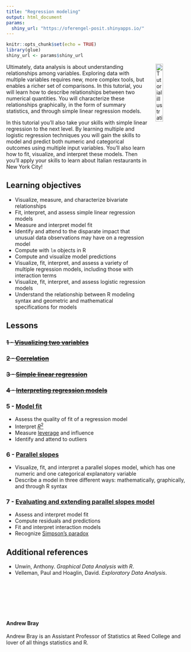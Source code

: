 ```yaml
---
title: "Regression modeling"
output: html_document
params:
  shiny_url: "https://oferengel-posit.shinyapps.io/"
---
```


<meta http-equiv='cache-control' content='no-cache'> 
<meta http-equiv='expires' content='0'> 
<meta http-equiv='pragma' content='no-cache'>

```r
knitr::opts_chunk$set(echo = TRUE)
library(glue)
shiny_url <- params$shiny_url
```

<img style="float: right; margin: 0px 0px 20px 20px" src="../../logo/umcg.png" alt="Tutorial illustration" width="20%" height="20%">



Ultimately, data analysis is about understanding relationships among variables. Exploring data with multiple variables requires new, more complex tools, but enables a richer set of comparisons. In this tutorial, you will learn how to describe relationships between two numerical quantities. You will characterize these relationships graphically, in the form of summary statistics, and through simple linear regression models.

In this tutorial you'll also take your skills with simple linear regression to the next level. By learning multiple and logistic regression techniques you will gain the skills to model and predict both numeric and categorical outcomes using multiple input variables. You'll also learn how to fit, visualize, and interpret these models. Then you'll apply your skills to learn about Italian restaurants in New York City!

## Learning objectives

* Visualize, measure, and characterize bivariate relationships
* Fit, interpret, and assess simple linear regression models
* Measure and interpret model fit
* Identify and attend to the disparate impact that unusual data observations may have on a regression model
* Compute with `lm` objects in R
* Compute and visualize model predictions
* Visualize, fit, interpret, and assess a variety of multiple regression models, including those with interaction terms
* Visualize, fit, interpret, and assess logistic regression models
* Understand the relationship between R modeling syntax and geometric and mathematical specifications for models

## Lessons

### ~~1 - [Visualizing two variables](`r glue("{shiny_url}03-01-lesson/")`){target="_blank"}~~
### ~~2 - [Correlation](`r glue("{shiny_url}03-02-lesson/")`){target="_blank"}~~
### ~~3 - [Simple linear regression](`r glue("{shiny_url}03-03-lesson/")`){target="_blank"}~~
### ~~4 - [Interpreting regression models](`r glue("{shiny_url}03-04-lesson/")`){target="_blank"}~~


### 5 - [Model fit](`r glue("{shiny_url}03-05-lesson/")`){target="_blank"}

* Assess the quality of fit of a regression model
* Interpret [$R^2$](https://en.wikipedia.org/wiki/Coefficient_of_determination)
* Measure [leverage](https://en.wikipedia.org/wiki/Leverage_(statistics)) and influence
* Identify and attend to outliers

### 6 - [Parallel slopes](`r glue("{shiny_url}03-06-lesson/")`){target="_blank"}

* Visualize, fit, and interpret a parallel slopes model, which has one numeric and one categorical explanatory variable
* Describe a model in three different ways: mathematically, graphically, and through R syntax

### 7 - [Evaluating and extending parallel slopes model](`r glue("{shiny_url}03-07-lesson/")`){target="_blank"}

* Assess and interpret model fit
* Compute residuals and predictions
* Fit and interpret interaction models
* Recognize [Simpson's paradox](https://en.wikipedia.org/wiki/Simpson%27s_paradox)


## Additional references

* Unwin, Anthony. *Graphical Data Analysis with R*.
* Velleman, Paul and Hoaglin, David. *Exploratory Data Analysis*.

<br/>
<br/>
<br/>
<br/>
<br/>

#### Andrew Bray

Andrew Bray is an Assistant Professor of Statistics at Reed College and lover of all things statistics and R.



